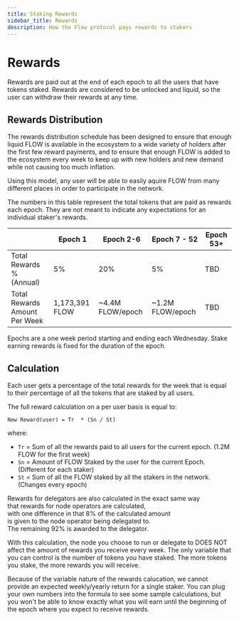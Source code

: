 ```yaml
---
title: Staking Rewards
sidebar_title: Rewards
description: How the Flow protocol pays rewards to stakers
---
```


# Rewards

Rewards are paid out at the end of each epoch to all the users that have tokens staked.
Rewards are considered to be unlocked and liquid, so the user can withdraw their rewards
at any time.

## Rewards Distribution

The rewards distribution schedule has been designed to ensure that enough liquid FLOW
is available in the ecosystem to a wide variety of holders after the first few reward payments,
and to ensure that enough FLOW is added to the ecosystem every week to keep up with new holders
and new demand while not causing too much inflation.

Using this model, any user will be able to easily aquire FLOW from many different places
in order to participate in the network.

The numbers in this table represent the total tokens that are paid as rewards each epoch.
They are not meant to indicate any expectations for an individual staker's rewards.

|                                | Epoch 1         | Epoch 2-6  | Epoch 7 - 52  | Epoch 53+  |
| ------------------------------ | -------------- | ---------- | ------------- | ---------- |
| Total Rewards % (Annual)       | 5%             | 20%        | 5%            | TBD        |
| Total Rewards Amount Per Week  | 1,173,391 FLOW | ~4.4M FLOW/epoch | ~1.2M FLOW/epoch    | TBD        |

Epochs are a one week period starting and ending each Wednesday. Stake earning rewards is fixed for the duration of the epoch. 

## Calculation

Each user gets a percentage of the total rewards for the week that is equal to 
their percentage of all the tokens that are staked by all users.	

The full reward calculation on a per user basis is equal to:	

```	
New Reward(user) = Tr  * (Sn / St)	
```	

where:	
- `Tr` = Sum of all the rewards paid to all users for the current epoch. (1.2M FLOW for the first week)	
- `Sn` = Amount of FLOW Staked by the user for the current Epoch.	     (Different for each staker)
- `St` = Sum of all the FLOW staked by all the stakers in the network.	 (Changes every epoch)

Rewards for delegators are also calculated in the exact same way 	
that rewards for node operators are calculated, 	
with one difference in that 8% of the calculated amount 	
is given to the node operator being delegated to. 	
The remaining 92% is awarded to the delegator.

With this calculation, the node you choose to run or delegate to DOES NOT
affect the amount of rewards you receive every week. The only variable that you can control
is the number of tokens you have staked. The more tokens you stake, the more rewards you will receive.

Because of the variable nature of the rewards calucation, we cannot provide an expected
weekly/yearly return for a single staker. You can plug your own numbers into the formula
to see some sample calculations, but you won't be able to know exactly what you will earn
until the beginning of the epoch where you expect to receive rewards.
